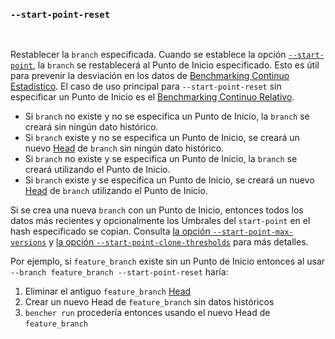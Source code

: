 ### `--start-point-reset`

<br />

Restablecer la `branch` especificada.
Cuando se establece la opción [`--start-point`][start point option],
la `branch` se restablecerá al Punto de Inicio especificado.
Esto es útil para prevenir la desviación en los datos de [Benchmarking Continuo Estadístico][statistical continuous benchmarking].
El caso de uso principal para `--start-point-reset` sin especificar un Punto de Inicio
es el [Benchmarking Continuo Relativo][relative continuous benchmarking].

- Si `branch` no existe y no se especifica un Punto de Inicio, la `branch` se creará sin ningún dato histórico.
- Si `branch` existe y no se especifica un Punto de Inicio,
  se creará un nuevo [Head][head] de `branch` sin ningún dato histórico.
- Si `branch` no existe y se especifica un Punto de Inicio,
  la `branch` se creará utilizando el Punto de Inicio.
- Si `branch` existe y se especifica un Punto de Inicio,
  se creará un nuevo [Head][head] de `branch` utilizando el Punto de Inicio.

Si se crea una nueva `branch` con un Punto de Inicio,
entonces todos los datos más recientes y opcionalmente los Umbrales del `start-point` en el hash especificado se copian.
Consulta [la opción `--start-point-max-versions`][start point max version option] y [la opción `--start-point-clone-thresholds`][start point clone thresholds option] para más detalles.

Por ejemplo, si `feature_branch` existe sin un Punto de Inicio
entonces al usar `--branch feature_branch --start-point-reset`
haría:

1. Eliminar el antiguo `feature_branch` [Head][head]
2. Crear un nuevo Head de `feature_branch` sin datos históricos
3. `bencher run` procedería entonces usando el nuevo Head de `feature_branch`

[statistical continuous benchmarking]: /es/docs/how-to/track-benchmarks/#statistical-continuous-benchmarking
[relative continuous benchmarking]: /es/docs/how-to/track-benchmarks/#relative-continuous-benchmarking
[head]: /es/docs/explanation/benchmarking/#head

[start point option]: #--branch-start-point-branch
[start point max version option]: #--start-point-max-versions-count
[start point clone thresholds option]: #--start-point-clone-thresholds